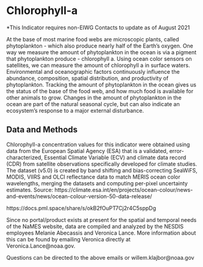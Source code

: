 # Chlorophyll-a

*This Indicator requires non-EIWG Contacts to update as of August 2021

At the base of most marine food webs are microscopic plants, called phytoplankton - which also produce nearly half of the Earth’s oxygen. One way we measure the amount of phytoplankton in the ocean is via a pigment that phytoplankton produce - chlorophyll a. Using ocean color sensors on satellites, we can measure the amount of chlorophyll a in surface waters. Environmental and oceanographic factors continuously influence the abundance, composition, spatial distribution, and productivity of phytoplankton. Tracking the amount of phytoplankton in the ocean gives us the status of the base of the food web, and how much food is available for other animals to grow. Changes in the amount of phytoplankton in the ocean are part of the natural seasonal cycle, but can also indicate an ecosystem’s response to a major external disturbance.

## Data and Methods
Chlorophyll-a concentration values for this indicator were obtained using data from the European Spatial Agency (ESA) that is a validated, error-characterized, Essential Climate Variable (ECV) and climate data record (CDR) from satellite observations specifically developed for climate studies. The dataset (v5.0) is created by band shifting and bias-correcting SeaWiFS, MODIS, VIIRS and OLCI reflectance data to match MERIS ocean color wavelengths, merging the datasets and computing per-pixel uncertainty estimates. Source: https://climate.esa.int/en/projects/ocean-colour/news-and-events/news/ocean-colour-version-50-data-release/

https://docs.pml.space/share/s/okB2fOuPT7Cj2r4C5sppDg

Since no portal/product exists at present for the spatial and temporal needs of the NaMES website, data are compiled and analyzed by the NESDIS employees Melanie Abecassis and Veronica Lance. More information about this can be found by emailing Veronica directly at Veronica.Lance@noaa.gov.

Questions can be directed to the above emails or willem.klajbor@noaa.gov
